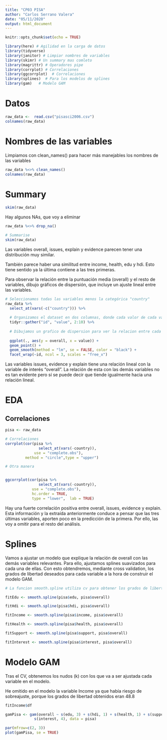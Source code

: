 ```yaml
---
title: "CP03 PISA"
author: "Carlos Serrano Valera"
date: "05/11/2020"
output: html_document
---
```


```r
knitr::opts_chunk$set(echo = TRUE)
```

```r
library(here) # Agilidad en la carga de datos
library(tidyverse)
library(janitor) # Limpiar nombres de variables
library(skimr) # Un summary mas comleto
library(magrittr) # Operadores pipe
library(corrplot) # Correlaciones
library(ggcorrplot)  # Correlaciones
library(splines)  # Para los modelos de splines
library(gam)   # Modelo GAM


```


# Datos

```r
raw_data <-  read.csv("pisasci2006.csv")
colnames(raw_data)
```


# Nombres de las variables

Limpiamos con clean_names() para hacer más manejables los nombres de las variables

```r

raw_data %<>% clean_names()
colnames(raw_data)
```
# Summary


```r
skim(raw_data)
```

Hay algunos NAs, que voy a eliminar

``` r
raw_data %<>% drop_na()

# Summarise
skim(raw_data)
```

Las variables overall, issues, explain y evidence parecen tener una distribución muy similar.

También parece haber una similitud entre income, health, edu y hdi. Esto tiene sentido ya la última contiene a las tres primeras.


Para observar la relación entre la puntuación media (overall) y el resto de variables, dibujo gráficos de dispersión, que incluye un ajuste lineal entre las variables.


```r
# Seleccionamos todas las variables menos la categórica "country"
raw_data %>% 
  select_at(vars(-c("country"))) %>% 
  
  # Organizamos el dataset en dos columnas, donde cada valor de cada variable sea una fila diferente
  tidyr::gather("id", "value", 2:10) %>%  
  
  # Dibujamos un grafico de dispersion para ver la relacion entre cada variable y la nota overall
  
  ggplot(., aes(y = overall, x = value)) +
  geom_point() +
  geom_smooth(method = "lm", se = FALSE, color = "black") +
  facet_wrap(~id, ncol = 3, scales = "free_x")
```
Las variables issues, evidence y explain tiene una relación lineal con la variable de interés "overall". La relación de esta con las demás variables no es tan evidente pero sí se puede decir que tiende igualmente hacia una relación lineal.


# EDA
## Correlaciones

```r

pisa <- raw_data

# Correlaciones
corrplot(cor(pisa %>% 
               select_at(vars(-country)), 
             use = "complete.obs"), 
         method = "circle",type = "upper")

# Otra manera


ggcorrplot(cor(pisa %>% 
               select_at(vars(-country)), 
            use = "complete.obs"),
            hc.order = TRUE,
            type = "lower",  lab = TRUE)
```

Hay una fuerte correlación positiva entre overall, issues, evidence y explain. Esta información y la extraída anteriormente conduce a pensar que las tres últimas variables, aporten poco en la predicción de la primera. Por ello, las voy a omitir para el resto del análisis.



# Splines

Vamos a ajustar un modelo que explique la relación de overall con las demás variables relevantes. Para ello, ajustamos splines suavizados para cada una de ellas. Con esto obtendremos, mediante cross validation, los grados de libertad deseados para cada variable a la hora de construir el modelo GAM.

``` r
# La funcion smooth.spline utiliza cv para obtener los grados de libertad optimos

fitEdu <- smooth.spline(pisa$edu, pisa$overall)

fitHdi <- smooth.spline(pisa$hdi, pisa$overall)

fitIncome <- smooth.spline(pisa$income, pisa$overall)

fitHealth <- smooth.spline(pisa$health, pisa$overall)

fitSupport <- smooth.spline(pisa$support, pisa$overall)

fitInterest <- smooth.spline(pisa$interest, pisa$overall)

```


# Modelo GAM

Tras el CV, obtenemos los nudos (k) con los que va a ser ajustada cada variable en el modelo.

He omitido en el modelo la variable Income ya que había riesgo de sobreajuste, porque los grados de libertad obtenidos eran 48.8

``` r
fitIncome$df
````

``` r

gamPisa <- gam(overall ~ s(edu, 3) + s(hdi, 1) + s(health, 1) + s(support, 1) +
             s(interest, 4), data = pisa)

par(mfrow=c(2, 3))
plot(gamPisa, se = TRUE)
```



